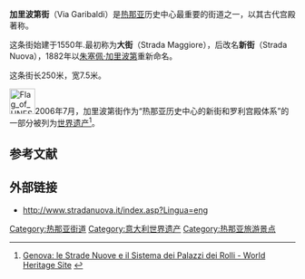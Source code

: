 {{世界文化遺產概要表
| site_img = File:Genova-DSCF7468.JPG
| site_img_capt = 加里波第街上的[[红宫_(热那亚)|红宫]]
| site_img_width = 250px
| zh_name = 热那亚：新街和[[罗利宫殿体系|罗利宫殿体系]]
| en_name = Genoa: Le Strade Nuove and the system of the Palazzi dei Rolli
| fr_name = Gênes, les Strade Nuove et le système des palais des Rolli
| country = {{ITA}}
| Region = 欧洲和北美地区
| criterion_c = (ii) (iv)
| rg_year = 2006
| ex_rg_year =
| remarks =
| ID = 1211
| org_url = http://whc.unesco.org/en/list/1211
| map_img =
| map_img_width =
| locator_x =
}}

'''加里波第街'''（Via Garibaldi）是[[热那亚|热那亚]]历史中心最重要的街道之一，以其古代宫殿著称。 

这条街始建于1550年.最初称为'''大街'''（Strada Maggiore），后改名'''新街'''（Strada Nuova），1882年以[[朱塞佩·加里波第|朱塞佩·加里波第]]重新命名。

这条街长250米，宽7.5米。

[[File:Flag_of_UNESCO.svg|45px]]2006年7月，加里波第街作为“热那亚历史中心的新街和罗利宫殿体系”的一部分被列为[[世界遗产|世界遗产]]<ref>{{it icon}} [http://www.rolliestradenuove.it/eng/index.htm Genova: le Strade Nuove e il Sistema dei Palazzi dei Rolli - World Heritage Site] {{Wayback|url=http://www.rolliestradenuove.it/eng/index.htm |date=20080925051321 }}</ref>。

== 参考文献 ==
<references />

== 外部链接 ==
* http://www.stradanuova.it/index.asp?Lingua=eng{{Wayback|url=http://www.stradanuova.it/index.asp?Lingua=eng |date=20090728163748 }}

{{coord|44|24|40|N|8|55|58|E|source:itwiki_region:IT_scale:7500|display=title}}
{{意大利世界遗产}}

[[Category:热那亚街道|Category:热那亚街道]]
[[Category:意大利世界遗产|Category:意大利世界遗产]]
[[Category:热那亚旅游景点|Category:热那亚旅游景点]]